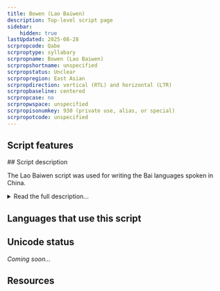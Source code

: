 ```yaml
---
title: Bowen (Lao Baiwen)
description: Top-level script page
sidebar:
    hidden: true
lastUpdated: 2025-08-28
scrpropcode: Qabe
scrproptype: syllabary
scrpropname: Bowen (Lao Baiwen)
scrpropshortname: unspecified
scrpropstatus: Unclear
scrpropregion: East Asian
scrpropdirection: vertical (RTL) and horizontal (LTR)
scrpropbaseline: centered
scrpropcase: no
scrpropwspace: unspecified
scrpropisonumkey: 930 (private use, alias, or special)
scrpropotcode: unspecified
---
```



## Script features

<ScriptInfo />
## Script description

The Lao Baiwen script was used for writing the Bai languages spoken in China.

<details>
<summary>Read the full description...</summary>There are three varieties of Bai, Jianchuan (Central), Dali (Southern), and Bijiang (Northern). It is not agreed upon whether these should be classified as dialects or as distinct languages. The ethnologue separates them into three distinct languages. A Bai script has been in use since around the 8th century, but this was never standardized. A Latin-based orthography has now largely replaced the traditional Lao Baiwen script. This is based on the Central Jianchuan Bai language, but also accommodates features of the other two Bai languages.

_This script is not currently recognized by [ISO 15924](http://www.unicode.org/iso15924/), but is included in ScriptSource for research purposes. If you have any information on this script, please add the information to the site. Your contributions can be a great help in refining and expanding the ISO 15924 standard._
</details>

## Languages that use this script

<WsList script='Qabe' wsMax='5' />

## Unicode status

_Coming soon..._

## Resources

<ScriptResources detailSummary='seemore' />


